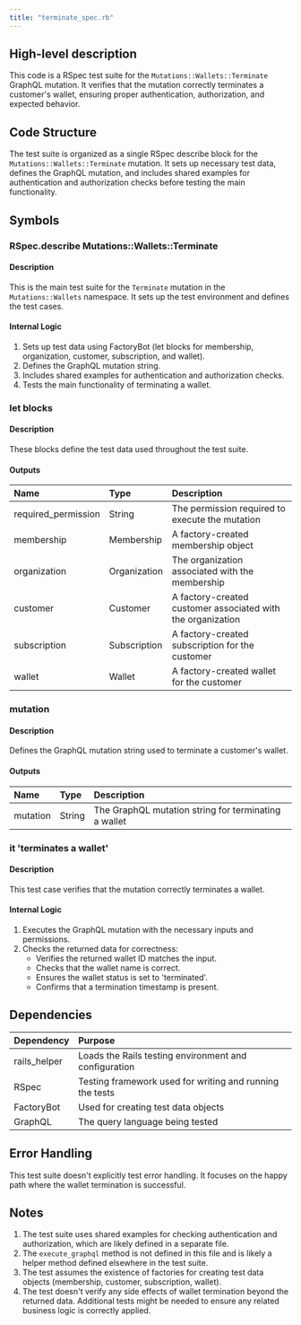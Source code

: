 ```yaml
---
title: "terminate_spec.rb"
---
```


## High-level description
This code is a RSpec test suite for the `Mutations::Wallets::Terminate` GraphQL mutation. It verifies that the mutation correctly terminates a customer's wallet, ensuring proper authentication, authorization, and expected behavior.

## Code Structure
The test suite is organized as a single RSpec describe block for the `Mutations::Wallets::Terminate` mutation. It sets up necessary test data, defines the GraphQL mutation, and includes shared examples for authentication and authorization checks before testing the main functionality.

## Symbols

### RSpec.describe Mutations::Wallets::Terminate
#### Description
This is the main test suite for the `Terminate` mutation in the `Mutations::Wallets` namespace. It sets up the test environment and defines the test cases.

#### Internal Logic
1. Sets up test data using FactoryBot (let blocks for membership, organization, customer, subscription, and wallet).
2. Defines the GraphQL mutation string.
3. Includes shared examples for authentication and authorization checks.
4. Tests the main functionality of terminating a wallet.

### let blocks
#### Description
These blocks define the test data used throughout the test suite.

#### Outputs
| Name | Type | Description |
|:-----|:-----|:------------|
| required_permission | String | The permission required to execute the mutation |
| membership | Membership | A factory-created membership object |
| organization | Organization | The organization associated with the membership |
| customer | Customer | A factory-created customer associated with the organization |
| subscription | Subscription | A factory-created subscription for the customer |
| wallet | Wallet | A factory-created wallet for the customer |

### mutation
#### Description
Defines the GraphQL mutation string used to terminate a customer's wallet.

#### Outputs
| Name | Type | Description |
|:-----|:-----|:------------|
| mutation | String | The GraphQL mutation string for terminating a wallet |

### it 'terminates a wallet'
#### Description
This test case verifies that the mutation correctly terminates a wallet.

#### Internal Logic
1. Executes the GraphQL mutation with the necessary inputs and permissions.
2. Checks the returned data for correctness:
   - Verifies the returned wallet ID matches the input.
   - Checks that the wallet name is correct.
   - Ensures the wallet status is set to 'terminated'.
   - Confirms that a termination timestamp is present.

## Dependencies
| Dependency | Purpose |
|:-----------|:--------|
| rails_helper | Loads the Rails testing environment and configuration |
| RSpec | Testing framework used for writing and running the tests |
| FactoryBot | Used for creating test data objects |
| GraphQL | The query language being tested |

## Error Handling
This test suite doesn't explicitly test error handling. It focuses on the happy path where the wallet termination is successful.

## Notes
1. The test suite uses shared examples for checking authentication and authorization, which are likely defined in a separate file.
2. The `execute_graphql` method is not defined in this file and is likely a helper method defined elsewhere in the test suite.
3. The test assumes the existence of factories for creating test data objects (membership, customer, subscription, wallet).
4. The test doesn't verify any side effects of wallet termination beyond the returned data. Additional tests might be needed to ensure any related business logic is correctly applied.